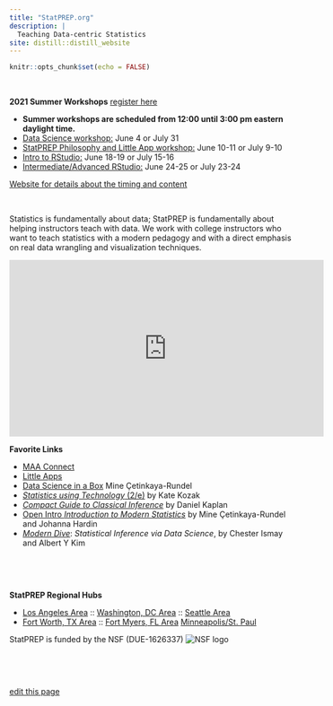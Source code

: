 ```yaml
---
title: "StatPREP.org"
description: |
  Teaching Data-centric Statistics
site: distill::distill_website
---
```


```r
knitr::opts_chunk$set(echo = FALSE)
```


 

**2021 Summer Workshops** [register here](https://docs.google.com/forms/d/e/1FAIpQLScoyl63xPTcth8OTo2OBiozZFp_swc1335o4N8_c09DgQoK7A/viewform)

* **Summer workshops are scheduled from 12:00 until 3:00 pm eastern daylight time.**
* [Data Science workshop:](Data_Science_workshop.html) June 4 or July 31
* [StatPREP Philosophy and Little App workshop:](Little_App_workshop.html) June 10-11 or July 9-10
* [Intro to RStudio:](RStudio_Intro_workshop.html) June 18-19 or July 15-16
* [Intermediate/Advanced RStudio:](RStudio_Intermidiate_workshop.html) June 24-25 or July 23-24



[Website for details about the timing and content](Workshops_2021.html)

 

Statistics  is fundamentally about data; StatPREP is fundamentally about helping instructors teach with data. We work with college instructors who want to teach statistics with a modern pedagogy and with a direct emphasis on real data wrangling and visualization techniques.


<iframe width="560" height="315" src="https://www.youtube.com/embed/tqpR85GhOwo" frameborder="0" allow="accelerometer; autoplay; clipboard-write; encrypted-media; gyroscope; picture-in-picture" allowfullscreen></iframe>

**Favorite Links**

- [MAA Connect](https://connect.maa.org/home)
- [Little Apps](https://statprep.github.io/LittleAppSite)
- [Data Science in a Box](datascienceinabox.org) Mine Çetinkaya-Rundel
- [*Statistics using Technology* (2/e)](StatPREP.github.io/Book-Stat-using-tech) by Kate Kozak
- [*Compact Guide to Classical Inference*](https://dtkaplan.github.io/CompactInference/) by Daniel Kaplan
- [Open Intro *Introduction to Modern Statistics*](https://www.openintro.org/book/ims/) by Mine Çetinkaya-Rundel and Johanna Hardin
- [*Modern Dive*](moderndive.com): *Statistical Inference via Data Science*, by Chester Ismay and Albert Y Kim


 

 

**StatPREP Regional Hubs** 

- [Los Angeles Area]() :: [Washington, DC Area]() :: [Seattle Area]() 
- [Fort Worth, TX Area]() :: [Fort Myers, FL Area]() [Minneapolis/St. Paul]()

StatPREP is funded by the NSF (DUE-1626337) 
![NSF logo](images/NSF_logo.png)

 

 


[edit this page](https://github.com/StatPREP/StatPREP.github.io/edit/main/index.Rmd)
